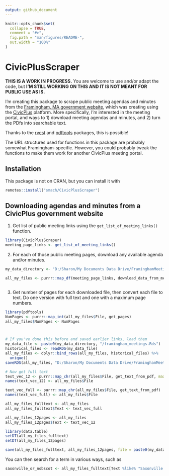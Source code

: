```yaml
---
output: github_document
---
```


<!-- README.md is generated from README.Rmd. Please edit that file -->

```r
knitr::opts_chunk$set(
  collapse = TRUE,
  comment = "#>",
  fig.path = "man/figures/README-",
  out.width = "100%"
)
```

# CivicPlusScraper

<!-- badges: start -->
<!-- badges: end -->

**THIS IS A WORK IN PROGRESS.** You are welcome to use and/or adapt the code, but **I'M STILL WORKING ON THIS AND IT IS NOT MEANT FOR PUBLIC USE AS IS.**

I'm creating this package to scrape public meeting agendas and minutes from the [Framingham, MA government website](http://framinghamma.iqm2.com/Citizens/default.aspx), which was creating using the [CivicPlus](https://www.civicplus.com/) platform. More specifically, I'm interested in the meeting portal, and ways to 1) download meeting agendas and minutes, and 2) turn the PDfs into searchable text.

Thanks to the [rvest](https://rvest.tidyverse.org/) and [pdftools](https://docs.ropensci.org/pdftools/) packages, this is possible!

The URL structures used for functions in this package are probably somewhat Framingham-specific. However, you could probably tweak the functions to make them work for another CivicPlus meeting portal.

## Installation

This package is not on CRAN, but you can install it with

``` r
remotes::install("smach/CivicPlusScraper")
```


## Downloading agendas and minutes from a CivicPlus government website

1. Get list of public meeting links using the `get_list_of_meeting_links()` function.

```r
library(CivicPlusScraper)
meeting_page_links <- get_list_of_meeting_links()


```

2. For each of those public meeting pages, download any available agenda and/or minutes.

```r

my_data_directory <- "D:/Sharon/My Documents Data Drive/FraminghamMeetings"

all_my_files <- purrr::map_df(meeting_page_links, download_data_from_meeting_page, the_dir = my_data_directory)



```

3. Get number of pages for each downloaded file, then convert each file to text. Do one version with full text and one with a maximum page numbers.

```r
library(pdftools)
NumPages <- purrr::map_int(all_my_files$File, get_pages)
all_my_files$NumPages <- NumPages



# If you've done this before and saved earlier links, load them
my_data_file <- paste0(my_data_directory, "/framingham_meetings.Rds")
historical_files <- readRDS(my_data_file)
all_my_files <- dplyr::bind_rows(all_my_files, historical_files) %>%
  unique()
saveRDS(all_my_files, "D:/Sharon/My Documents Data Drive/FraminghamMeetings/framingham_meetings.Rds")

# Now get full text
text_vec_12 <- purrr::map_chr(all_my_files$File, get_text_from_pdf, max_pages = 12)
names(text_vec_12) <- all_my_files$File

text_vec_full <- purrr::map_chr(all_my_files$File, get_text_from_pdf)
names(text_vec_full) <- all_my_files$File

all_my_files_fulltext <- all_my_files
all_my_files_fulltext$Text <- text_vec_full

all_my_files_12pages <- all_my_files
all_my_files_12pages$Text <- text_vec_12

library(data.table)
setDT(all_my_files_fulltext)
setDT(all_my_files_12pages)

save(all_my_files_fulltext, all_my_files_12pages, file = paste0(my_data_directory, "/framingham_meetings_with_text.Rdata"))


```


You can then search for a term in various ways, such as



```r

saxonville_or_nobscot <- all_my_files_fulltext[Text %like% "Saxonville|Nobscot"]

```


<!--
You'll still need to render `README.Rmd` regularly, to keep `README.md` up-to-date. `devtools::build_readme()` is handy for this. You could also use GitHub Actions to re-render `README.Rmd` every time you push. An example workflow can be found here: <https://github.com/r-lib/actions/tree/master/examples>.
-->
